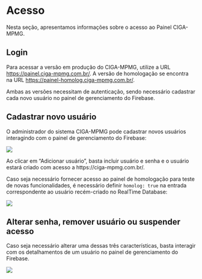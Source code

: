 # Acesso

Nesta seção, apresentamos informações sobre o acesso ao Painel CIGA-MPMG.

## Login

Para acessar a versão em produção do CIGA-MPMG, utilize a URL [https://painel.ciga-mpmg.com.br/](https://painel.ciga-mpmg.com.br/). A versão de homologação se encontra na URL [https://painel-homolog.ciga-mpmg.com.br/](https://painel-homolog.ciga-mpmg.com.br/). 

Ambas as versões necessitam de autenticação, sendo necessário cadastrar cada novo usuário no painel de gerenciamento do Firebase.

## Cadastrar novo usuário

O administrador do sistema CIGA-MPMG pode cadastrar novos usuários interagindo com o painel de gerenciamento do Firebase:

![](img/criacao_de_usuarios.png)

Ao clicar em "Adicionar usuário", basta incluir usuário e senha e o usuário estará criado com acesso a https://ciga-mpmg.com.br/.

Caso seja necessário fornecer acesso ao painel de homologação para teste de novas funcionalidades, é necessário definir `homolog: true` na entrada correspondente ao usuário recém-criado no RealTime Database:

![](img/desbloqueio_de_usuario.png)

## Alterar senha, remover usuário ou suspender acesso

Caso seja necessário alterar uma dessas três características, basta interagir com os detalhamentos de um usuário no painel de gerenciamento do Firebase.

![](img/redefinir_senha.png)